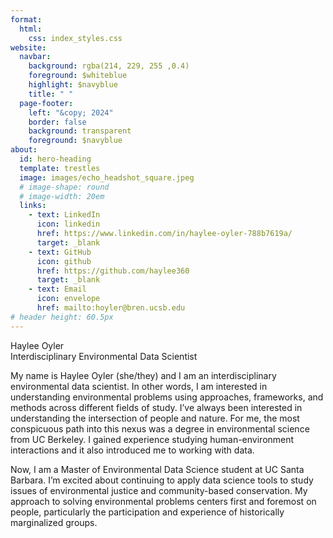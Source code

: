 ```yaml
---
format: 
  html:
    css: index_styles.css
website: 
  navbar:
    background: rgba(214, 229, 255 ,0.4)
    foreground: $whiteblue
    highlight: $navyblue
    title: " "
  page-footer: 
    left: "&copy; 2024"
    border: false
    background: transparent
    foreground: $navyblue
about:
  id: hero-heading
  template: trestles
  image: images/echo_headshot_square.jpeg
  # image-shape: round
  # image-width: 20em
  links:
    - text: LinkedIn
      icon: linkedin
      href: https://www.linkedin.com/in/haylee-oyler-788b7619a/
      target: _blank
    - text: GitHub
      icon: github
      href: https://github.com/haylee360
      target: _blank
    - text: Email
      icon: envelope
      href: mailto:hoyler@bren.ucsb.edu
# header height: 60.5px
---
```


<div class="container">

<div class="slides slide1">

<div class="text-block">

<div class="index-title">Haylee Oyler</div>
<div class="index-subtitle">Interdisciplinary Environmental Data Scientist</div>

</div>

</div>

 
<div class="slides slide2">
<div id="hero-heading">
<p>My name is Haylee Oyler (she/they) and I am an interdisciplinary environmental data scientist. In other words, I am interested in understanding environmental problems using approaches, frameworks, and methods across different fields of study. I’ve always been interested in understanding the intersection of people and nature. For me, the most conspicuous path into this nexus was a degree in environmental science from UC Berkeley. I gained experience studying human-environment interactions and it also introduced me to working with data.</p>

<p>Now, I am a Master of Environmental Data Science student at UC Santa Barbara. I’m excited about continuing to apply data science tools to study issues of environmental justice and community-based conservation. My approach to solving environmental problems centers first and foremost on people, particularly the participation and experience of historically marginalized groups.</p>
</div>

</div>

</div>

</div>